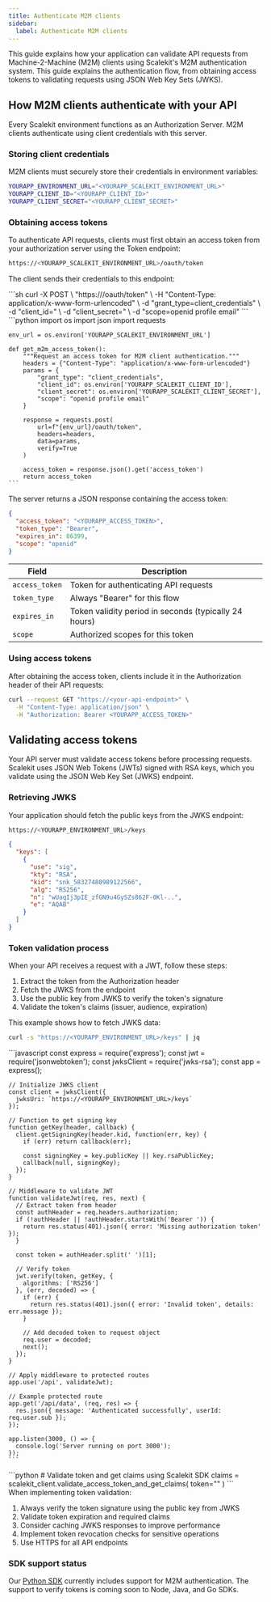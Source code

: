 ```yaml
---
title: Authenticate M2M clients
sidebar:
  label: Authenticate M2M clients
---
```



This guide explains how your application can validate API requests from Machine-2-Machine (M2M) clients using Scalekit's M2M authentication system. This guide explains the authentication flow, from obtaining access tokens to validating requests using JSON Web Key Sets (JWKS).

## How M2M clients authenticate with your API

Every Scalekit environment functions as an Authorization Server. M2M clients authenticate using client credentials with this server.

### Storing client credentials

M2M clients must securely store their credentials in environment variables:

```sh title="Environment variables"
YOURAPP_ENVIRONMENT_URL="<YOURAPP_SCALEKIT_ENVIRONMENT_URL>"
YOURAPP_CLIENT_ID="<YOURAPP_CLIENT_ID>"
YOURAPP_CLIENT_SECRET="<YOURAPP_CLIENT_SECRET>"
```

### Obtaining access tokens

To authenticate API requests, clients must first obtain an access token from your authorization server using the Token endpoint:

```sh title="Token endpoint"
https://<YOURAPP_SCALEKIT_ENVIRONMENT_URL>/oauth/token
```

The client sends their credentials to this endpoint:

<Tabs>
  <TabItem value="curl" label="cURL">
    ```sh
    curl -X POST \
      "https://<YOURAPP_SCALEKIT_ENVIRONMENT_URL>/oauth/token" \
      -H "Content-Type: application/x-www-form-urlencoded" \
      -d "grant_type=client_credentials" \
      -d "client_id=<YOURAPP_CLIENT_ID>" \
      -d "client_secret=<YOURAPP_CLIENT_SECRET>" \
      -d "scope=openid profile email"
    ```
  </TabItem>
  <TabItem value="python" label="Python">
    ```python
    import os
    import json
    import requests

    env_url = os.environ['YOURAPP_SCALEKIT_ENVIRONMENT_URL']

    def get_m2m_access_token():
        """Request an access token for M2M client authentication."""
        headers = {"Content-Type": "application/x-www-form-urlencoded"}
        params = {
            "grant_type": "client_credentials",
            "client_id": os.environ['YOURAPP_SCALEKIT_CLIENT_ID'],
            "client_secret": os.environ['YOURAPP_SCALEKIT_CLIENT_SECRET'],
            "scope": "openid profile email"
        }

        response = requests.post(
            url=f"{env_url}/oauth/token",
            headers=headers,
            data=params,
            verify=True
        )

        access_token = response.json().get('access_token')
        return access_token
    ```
  </TabItem>
</Tabs>

The server returns a JSON response containing the access token:

```json title="Token response"
{
  "access_token": "<YOURAPP_ACCESS_TOKEN>",
  "token_type": "Bearer",
  "expires_in": 86399,
  "scope": "openid"
}
```

| Field | Description |
|-------|-------------|
| `access_token` | Token for authenticating API requests |
| `token_type` | Always "Bearer" for this flow |
| `expires_in` | Token validity period in seconds (typically 24 hours) |
| `scope` | Authorized scopes for this token |

### Using access tokens

After obtaining the access token, clients include it in the Authorization header of their API requests:

```sh title="API request with access token"
curl --request GET "https://<your-api-endpoint>" \
  -H "Content-Type: application/json" \
  -H "Authorization: Bearer <YOURAPP_ACCESS_TOKEN>"
```

## Validating access tokens

Your API server must validate access tokens before processing requests. Scalekit uses JSON Web Tokens (JWTs) signed with RSA keys, which you validate using the JSON Web Key Set (JWKS) endpoint.

### Retrieving JWKS

Your application should fetch the public keys from the JWKS endpoint:

```sh title="JWKS endpoint"
https://<YOURAPP_ENVIRONMENT_URL>/keys
```

```json title="JWKS response"
{
  "keys": [
    {
      "use": "sig",
      "kty": "RSA",
      "kid": "snk_58327480989122566",
      "alg": "RS256",
      "n": "wUaqIj3pIE_zfGN9u4GySZs862F-0Kl-..",
      "e": "AQAB"
    }
  ]
}
```

### Token validation process

When your API receives a request with a JWT, follow these steps:

1. Extract the token from the Authorization header
2. Fetch the JWKS from the endpoint
3. Use the public key from JWKS to verify the token's signature
4. Validate the token's claims (issuer, audience, expiration)

This example shows how to fetch JWKS data:

```sh title="Fetch JWKS with cURL"
curl -s "https://<YOURAPP_ENVIRONMENT_URL>/keys" | jq
```

<Tabs>
  <TabItem value="nodejs" label="jwksClient (Node.js)">
    ```javascript
    const express = require('express');
    const jwt = require('jsonwebtoken');
    const jwksClient = require('jwks-rsa');
    const app = express();

    // Initialize JWKS client
    const client = jwksClient({
      jwksUri: `https://<YOURAPP_ENVIRONMENT_URL>/keys`
    });

    // Function to get signing key
    function getKey(header, callback) {
      client.getSigningKey(header.kid, function(err, key) {
        if (err) return callback(err);

        const signingKey = key.publicKey || key.rsaPublicKey;
        callback(null, signingKey);
      });
    }

    // Middleware to validate JWT
    function validateJwt(req, res, next) {
      // Extract token from header
      const authHeader = req.headers.authorization;
      if (!authHeader || !authHeader.startsWith('Bearer ')) {
        return res.status(401).json({ error: 'Missing authorization token' });
      }

      const token = authHeader.split(' ')[1];

      // Verify token
      jwt.verify(token, getKey, {
        algorithms: ['RS256']
      }, (err, decoded) => {
        if (err) {
          return res.status(401).json({ error: 'Invalid token', details: err.message });
        }

        // Add decoded token to request object
        req.user = decoded;
        next();
      });
    }

    // Apply middleware to protected routes
    app.use('/api', validateJwt);

    // Example protected route
    app.get('/api/data', (req, res) => {
      res.json({ message: 'Authenticated successfully', userId: req.user.sub });
    });

    app.listen(3000, () => {
      console.log('Server running on port 3000');
    });
    ```
  </TabItem>
  <TabItem value="python" label="Python">
    ```python
    # Validate token and get claims using Scalekit SDK
    claims = scalekit_client.validate_access_token_and_get_claims(
      token="<M2M_CLIENT_ACCESS_TOKEN>"
      )
    ```
  </TabItem>
</Tabs>

<Aside type="tip">
When implementing token validation:

1. Always verify the token signature using the public key from JWKS
2. Validate token expiration and required claims
3. Consider caching JWKS responses to improve performance
4. Implement token revocation checks for sensitive operations
5. Use HTTPS for all API endpoints
</Aside>

### SDK support status

Our [Python SDK](https://github.com/scalekit-inc/scalekit-sdk-python) currently includes support for M2M authentication. The support to verify tokens is coming soon to Node, Java, and Go SDKs.
